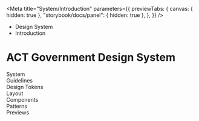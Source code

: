 
<Meta
	title="System/Introduction"
	parameters={{
		previewTabs: {
			canvas: { hidden: true },
			"storybook/docs/panel": { hidden: true },
		},
	}}
/>

<div className="act-docs-container">
	<Masthead />
	<div className="act-flex act-flex-light-grey-gradient">
		<div className="act-flex__container act-flex__container-padding-trim">
			<div className="act-flex__grid">
				<div className="act-flex__row">
					<div className="act-col act-col-sm-12">
						<div className="act-box">
							<div className="act-breadcrumbs">
								<ul className="act-breadcrumbs__container">
									<li className="act-breadcrumbs__crumb act-h6">
										<LinkTo
											className="act-breadcrumbs__crumb__link"
											kind="system-introduction--page"
										>
											Design System <i className="fa-solid fa-angle-right"></i>
										</LinkTo>
									</li>
									<li className="act-breadcrumbs__crumb act-h6">
										<LinkTo
											className="act-breadcrumbs__crumb__link"
											kind="system-introduction--page"
										>
											Introduction <i className="fa-solid fa-angle-right"></i>
										</LinkTo>
									</li>
								</ul>
							</div>
							<h1>ACT Government Design System</h1>
						</div>
					</div>
				</div>
			</div>
		</div>
	</div>
	<div className="act-flex">
		<div className="act-flex__container">
			<div className="act-flex__grid">
				<div className="act-flex__row">
					<div className="act-col act-col-sm-3">
						<div className="act-box">
							<LinkTo
								className="act-button act-button__normal act-button__primary"
								kind="system-introduction--page"
							>
								System
							</LinkTo>
						</div>
					</div>
					<div className="act-col act-col-sm-3">
						<div className="act-box">
							<LinkTo
								className="act-button act-button__normal act-button__primary"
								kind="guidelines-overview--page"
							>
								Guidelines
							</LinkTo>
						</div>
					</div>
					<div className="act-col act-col-sm-3">
						<div className="act-box">
							<LinkTo
								className="act-button act-button__normal act-button__primary"
								kind="design-tokens-overview--page"
							>
								Design Tokens
							</LinkTo>
						</div>
					</div>
					<div className="act-col act-col-sm-3">
						<div className="act-box">
							<LinkTo
								className="act-button act-button__normal act-button__primary"
								kind="layout-overview--page"
							>
								Layout
							</LinkTo>
						</div>
					</div>
					<div className="act-col act-col-sm-3">
						<div className="act-box">
							<LinkTo
								className="act-button act-button__normal act-button__primary"
								kind="components-overview--page"
							>
								Components
							</LinkTo>
						</div>
					</div>
					<div className="act-col act-col-sm-3">
						<div className="act-box">
							<LinkTo
								className="act-button act-button__normal act-button__primary"
								kind="patterns-overview--page"
							>
								Patterns
							</LinkTo>
						</div>
					</div>
					<div className="act-col act-col-sm-3">
						<div className="act-box">
							<LinkTo
								className="act-button act-button__normal act-button__primary"
								kind="previews-overview--page"
							>
								Previews
							</LinkTo>
						</div>
					</div>
				</div>
			</div>
		</div>
	</div>
	<AoC />
	<Footer />
</div>
